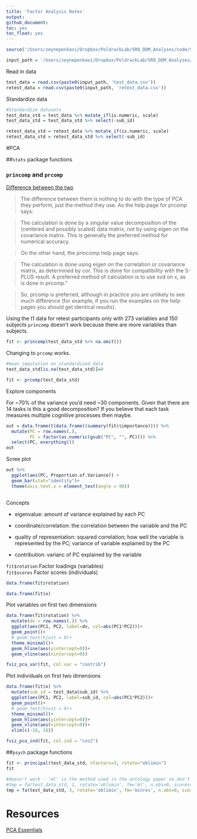 ```yaml
---
title: 'Factor Analysis Notes'
output:
github_document:
toc: yes
toc_float: yes
---
```


```r
source('/Users/zeynepenkavi/Dropbox/PoldrackLab/SRO_DDM_Analyses/code/SRO_DDM_Analyses_Helper_Functions.R')

input_path = '/Users/zeynepenkavi/Dropbox/PoldrackLab/SRO_DDM_Analyses/input/'
```

Read in data

```r
test_data = read.csv(paste0(input_path, 'test_data.csv'))
retest_data = read.csv(paste0(input_path, 'retest_data.csv'))
```

Standardize data

```r
#Standardize datasets
test_data_std = test_data %>% mutate_if(is.numeric, scale)
test_data_std = test_data_std %>% select(-sub_id)

retest_data_std = retest_data %>% mutate_if(is.numeric, scale)
retest_data_std = retest_data_std %>% select(-sub_id)
```

#PCA

##`stats` package functions

### `princomp` and `prcomp`  
[Difference between the two](https://stats.stackexchange.com/questions/20101/what-is-the-difference-between-r-functions-prcomp-and-princomp)

> The difference between them is nothing to do with the type of PCA they perform, just the method they use. As the help page for prcomp says:

>The calculation is done by a singular value decomposition of the (centered and possibly scaled) data matrix, not by using eigen on the covariance matrix. This is generally the preferred method for numerical accuracy.

>On the other hand, the princomp help page says:

>The calculation is done using eigen on the correlation or covariance matrix, as determined by cor. This is done for compatibility with the S-PLUS result. A preferred method of calculation is to use svd on x, as is done in prcomp."

>So, prcomp is preferred, although in practice you are unlikely to see much difference (for example, if you run the examples on the help pages you should get identical results).

Using the t1 data for retest participants only with 273 variables and 150 subjects `princomp` doesn't work because there are more variables than subjects.

```r
fit <- princomp(test_data_std %>% na.omit())
```

Changing to `prcomp` works.

```r
#mean imputation on standardized data
test_data_std[is.na(test_data_std)]=0

fit <- prcomp(test_data_std)
```

Explore components  

For ~70% of the variance you'd need ~30 components. Given that there are 14 tasks is this a good decomposition? If you believe that each task measures multiple cognitive processes then maybe.

```r
out = data.frame(t(data.frame((summary(fit)$importance)))) %>%
  mutate(PC = row.names(.),
         PC = factor(as.numeric(gsub("PC", "", PC)))) %>%
  select(PC, everything()) 
out
```

Scree plot

```r
out %>%
  ggplot(aes(PC, Proportion.of.Variance)) +
  geom_bar(stat="identity")+
  theme(axis.text.x = element_text(angle = 90))
```

```r

```

Concepts

- eigenvalue: amount of variance explained by each PC  

- coordinate/correlation: the correlation between the variable and the PC  
- quality of representation: squared correlation; how well the variable is represented by the PC; variance of variable explained by the PC  
- contribution: varianc of PC explained by the variable

`fit$rotation` Factor loadings (variables)   
`fit$scores` Factor scores (individuals)

```r
data.frame(fit$rotation)
```

```r
data.frame(fit$x)
```

Plot variables on first two dimensions

```r
data.frame(fit$rotation) %>%
  mutate(dv = row.names(.)) %>%
  ggplot(aes(PC1, PC2, label=dv, col=abs(PC1*PC2)))+
  geom_point()+
  # geom_text(hjust = 0)+
  theme_minimal()+
  geom_hline(aes(yintercept=0))+
  geom_vline(aes(xintercept=0))
```

```r
fviz_pca_var(fit, col.var = "contrib")
```

Plot individuals on first two dimensions

```r
data.frame(fit$x) %>%
  mutate(sub_id = test_data$sub_id) %>%
  ggplot(aes(PC1, PC2, label=sub_id, col=abs(PC1*PC2)))+
  geom_point()+
  # geom_text(hjust = 0)+
  theme_minimal()+
  geom_hline(aes(yintercept=0))+
  geom_vline(aes(xintercept=0))+
  xlim(c(-16, 16))
```

```r
fviz_pca_ind(fit, col.ind = "cos2")
```


##`psych` package functions

```r
fit <- principal(test_data_std, nfactors=3, rotate="oblimin")
fit

#doesn't work - 'ml' is the method used in the ontology paper so don't really want to diverge from it
#tmp = fa(test_data_std, 1, rotate='oblimin', fm='ml', n.obs=0, scores='tenBerge')
tmp = fa(test_data_std, 3, rotate='oblimin', fm='minres', n.obs=0, scores='tenBerge')

```

# Resources

[PCA Essentials](http://www.sthda.com/english/articles/31-principal-component-methods-in-r-practical-guide/112-pca-principal-component-analysis-essentials/)